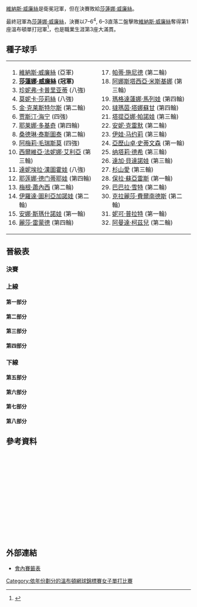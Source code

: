 {{noteTA
|G1=Tennis
|1=zh-hans:轮;zh-hant:圈
|2=zh-hans:半区;zh-hant:半部;
|3=zh-hans:半决赛;zh-hk:準決賽;zh-tw:四強;
|4=zh-hans:半準决赛;zh-hk:半準決賽;zh-tw:八強;
|5=zh-hans:温布尔登;zh-hk:溫布頓;zh-tw:溫布頓;
}}

{{GrandSlamEvents|2002|溫布頓網球錦標賽|
| defchamp = {{flagicon|USA}} [[維納斯·威廉絲|維納斯·威廉絲]]
| champ= {{flagicon|USA}} [[莎蓮娜·威廉絲|莎蓮娜·威廉絲]]
| runner= {{flagicon|USA}} [[維納斯·威廉絲|維納斯·威廉絲]]
| score= 7–6<sup>4</sup>, 6–3
}}

{{main|2002年溫布爾登網球錦標賽}}

[[維納斯·威廉絲|維納斯·威廉絲]]是衛冕冠軍，但在決賽敗給[[莎蓮娜·威廉絲|莎蓮娜·威廉絲]]。

最終冠軍為[[莎蓮娜·威廉絲|莎蓮娜·威廉絲]]，決賽以7–6<sup>4</sup>, 6–3直落二盤擊敗[[維納斯·威廉絲|維納斯·威廉絲]]奪得第1座溫布頓單打冠軍<ref>{{Cite web |url=http://www.nytimes.com/2002/07/07/sports/tennis-the-williams-sisters-let-er-rip.html |title=TENNIS; The Williams Sisters Let 'er Rip - The New York Times<!-- 机器人生成的标题 --> |accessdate=2010-02-11 |archive-date=2015-05-27 |archive-url=https://web.archive.org/web/20150527203710/http://www.nytimes.com/2002/07/07/sports/tennis-the-williams-sisters-let-er-rip.html |dead-url=no }}</ref>，也是職業生涯第3座大滿貫。

==種子球手==
{|
|valign=top|
<ol>
<li> {{flagicon|USA}} [[維納斯·威廉絲|維納斯·威廉絲]] (亞軍)</li>
<li> {{flagicon|USA}} '''[[莎蓮娜·威廉絲|莎蓮娜·威廉絲]] (冠軍)'''</li>
<li> {{flagicon|USA}} [[珍妮弗·卡普里亚蒂|珍妮弗·卡普里亚蒂]] (八強)</li>
<li> {{flagicon|USA}} [[莫妮卡·莎莉絲|莫妮卡·莎莉絲]] (八強)</li>
<li> {{flagicon|BEL}} [[金·克莱斯特尔斯|金·克莱斯特尔斯]] (第二輪)</li>
<li> {{flagicon|BEL}} [[贾斯汀·海宁|贾斯汀·海宁]] (四強)</li>
<li> {{flagicon|YUG|FR}} [[耶莱娜·多基奇|耶莱娜·多基奇]] (第四輪)</li>
<li> {{flagicon|FRA}} [[桑德琳·泰斯圖泰|桑德琳·泰斯圖泰]] (第二輪)</li>
<li> {{flagicon|FRA}} [[阿梅莉·毛瑞斯莫|阿梅莉·毛瑞斯莫]] (四強)</li>
<li> {{flagicon|ITA}} [[西爾維亞·法妮娜·艾利亞|西爾維亞·法妮娜·艾利亞]] (第三輪)</li>
<li> {{flagicon|SVK}} [[達妮埃拉·漢圖霍娃|達妮埃拉·漢圖霍娃]] (八強)</li>
<li> {{flagicon|RUS}} [[耶莲娜·德门蒂耶娃|耶莲娜·德门蒂耶娃]] (第四輪)</li>
<li> {{flagicon|USA}} [[梅根·蕭內西|梅根·蕭內西]] (第二輪)</li>
<li> {{flagicon|UZB}} [[伊羅達·圖利亞加諾娃|伊羅達·圖利亞加諾娃]] (第二輪)</li>
<li> {{flagicon|ISR}} [[安娜·斯瑪什諾娃|安娜·斯瑪什諾娃]] (第一輪)</li>
<li> {{flagicon|USA}} [[麗莎·雷蒙德|麗莎·雷蒙德]] (第四輪)</li>
</ol>
|valign=top|
<ol start=17>
<li> {{flagicon|SUI}} [[帕蒂·施尼德|帕蒂·施尼德]] (第二輪)</li>
<li> {{flagicon|RUS}} [[阿娜斯塔西亞·米斯基娜|阿娜斯塔西亞·米斯基娜]] (第三輪)</li>
<li> {{flagicon|BUL}} [[瑪格達蓮娜·馬列娃|瑪格達蓮娜·馬列娃]] (第四輪)</li>
<li> {{flagicon|THA}} [[撻瑪茵·塔娜蘇甘|撻瑪茵·塔娜蘇甘]] (第四輪)</li>
<li> {{flagicon|RUS}} [[塔提亞娜·帕諾娃|塔提亞娜·帕諾娃]] (第三輪)</li>
<li> {{flagicon|LUX}} [[安妮·克雷默|安妮·克雷默]] (第二輪)</li>
<li> {{flagicon|CRO}} [[伊娃·马约莉|伊娃·马约莉]] (第三輪)</li>
<li> {{flagicon|USA}} [[亞歷山卓·史蒂文森|亞歷山卓·史蒂文森]] (第一輪)</li>
<li> {{flagicon|FRA}} [[纳塔莉·德希|纳塔莉·德希]] (第三輪)</li>
<li> {{flagicon|CZE}} [[達加·貝達諾娃|達加·貝達諾娃]] (第三輪)</li>
<li> {{flagicon|JPN}} [[杉山愛|杉山愛]] (第三輪)</li>
<li> {{flagicon|ARG}} [[保拉·蘇亞雷斯|保拉·蘇亞雷斯]] (第一輪)</li>
<li> {{flagicon|AUT}} [[巴巴拉·雪特|巴巴拉·雪特]] (第二輪)</li>
<li> {{flagicon|ARG}} [[克拉麗莎·費爾南德斯|克拉麗莎·費爾南德斯]] (第二輪)</li>
<li> {{flagicon|AUS}} [[妮可·普拉特|妮可·普拉特]] (第一輪)</li>
<li> {{flagicon|RSA}} [[阿曼達·柯茲兒|阿曼達·柯茲兒]] (第二輪)</li>
</ol>
|}

==晉級表==
{{Draw key}}
=== 決賽 ===
{{8TeamBracket-Tennis3
| RD1=八強
| RD2=四強
| RD3=決賽
| team-width=160
| RD3-team1={{flagicon|USA}} [[維納斯·威廉絲|V 威廉絲]]
| RD3-seed1=1
| RD3-team2={{flagicon|USA}} '''[[莎蓮娜·威廉絲|S 威廉絲]]'''
| RD3-seed2=2
| RD3-score1-1=6<sup>4</sup>
| RD3-score2-1='''7<sup>7</sup>'''
| RD3-score1-2=3
| RD3-score2-2='''6'''
| RD2-team1={{flagicon|USA}} '''[[維納斯·威廉絲|V 威廉絲]]'''
| RD2-seed1=1
| RD2-team2={{flagicon|BEL}} [[贾斯汀·海宁|海宁]]
| RD2-seed2=6
| RD2-score1-1='''6'''
| RD2-score2-1=3
| RD2-score1-2='''6'''
| RD2-score2-2=2
| RD2-team3={{flagicon|FRA}} [[阿梅莉·毛瑞斯莫|毛瑞斯莫]]
| RD2-seed3=9
| RD2-team4={{flagicon|USA}} '''[[莎蓮娜·威廉絲|S 威廉絲]]'''
| RD2-seed4=2
| RD2-score3-1=2
| RD2-score4-1='''6'''
| RD2-score3-2=1
| RD2-score4-2='''6'''
| RD1-team1={{flagicon|USA}} '''[[維納斯·威廉絲|V 威廉絲]]'''
| RD1-seed1=1
| RD1-team2={{flagicon|RUS}} [[艾蓮娜·列歌芙絲法|列歌芙絲法]]
| RD1-seed2= 
| RD1-score1-1='''6'''
| RD1-score2-1=2
| RD1-score1-2='''6'''
| RD1-score2-2=0
| RD1-team3={{flagicon|USA}} [[莫妮卡·莎莉絲|莎莉絲]]
| RD1-seed3=4
| RD1-team4={{flagicon|BEL}} '''[[贾斯汀·海宁|海宁]]'''
| RD1-seed4=6
| RD1-score3-1=5
| RD1-score4-1='''7'''
| RD1-score3-2=6<sup>4</sup>
| RD1-score4-2='''7<sup>7</sup>'''
| RD1-team5={{flagicon|FRA}} '''[[阿梅莉·毛瑞斯莫|毛瑞斯莫]]'''
| RD1-seed5=9
| RD1-team6={{flagicon|USA}} [[珍妮弗·卡普里亚蒂|卡普里亚蒂]]
| RD1-seed6=3
| RD1-score5-1='''6'''
| RD1-score6-1=3
| RD1-score5-2='''6'''
| RD1-score6-2=2
| RD1-team7={{flagicon|SVK}} [[達妮埃拉·漢圖霍娃|漢圖霍娃]]
| RD1-seed7=11
| RD1-team8={{flagicon|USA}} '''[[莎蓮娜·威廉絲|S 威廉絲]]'''
| RD1-seed8=2
| RD1-score7-1=3
| RD1-score8-1='''6'''
| RD1-score7-2=2
| RD1-score8-2='''6'''
}}

===上線===
====第一部分====
{{16TeamBracket-Compact-Tennis3
| RD1 = 第一輪
| RD2 = 第二輪
| RD3 = 第三輪
| RD4 = 第四輪
| RD4-team01={{flagicon|USA}} '''[[維納斯·威廉絲|V 威廉絲]]'''
| RD4-seed01=1
| RD4-team02={{flagicon|USA}} [[麗莎·雷蒙德|雷蒙德]]
| RD4-seed02=16
| RD4-score01-1='''6'''
| RD4-score02-1=1
| RD4-score01-2='''6'''
| RD4-score02-2=2
| RD3-team01={{flagicon|USA}} '''[[維納斯·威廉絲|V 威廉絲]]'''
| RD3-seed01=1
| RD3-team02={{flagicon|CAN}} [[Maureen_Drake|Drake]]
| RD3-seed02=
| RD3-score01-1=5
| RD3-score02-1='''7'''
| RD3-score01-2='''6'''
| RD3-score02-2=2
| RD3-score01-3='''6'''
| RD3-score02-3=1
| RD3-team03={{flagicon|ESP}} [[Conchita_Martínez|Martínez]]
| RD3-seed03=
| RD3-team04={{flagicon|USA}} '''[[麗莎·雷蒙德|雷蒙德]]'''
| RD3-seed04=16
| RD3-score03-1='''6'''
| RD3-score04-1=2
| RD3-score03-2=3
| RD3-score04-2='''6'''
| RD3-score03-3=2
| RD3-score04-3='''6'''
| RD2-team01={{flagicon|USA}} '''[[維納斯·威廉絲|V 威廉絲]]'''
| RD2-seed01=1
| RD2-team02={{flagicon|ESP}} [[Virginia_Ruano_Pascual|Ruano Pascual]]
| RD2-seed02=
| RD2-score01-1='''6'''
| RD2-score02-1=3
| RD2-score01-2='''6'''
| RD2-score02-2=1
| RD2-team03={{flagicon|CAN}} '''[[Maureen_Drake|Drake]]'''
| RD2-seed03=
| RD2-team04={{flagicon|USA}} [[Jill_Craybas|Craybas]]
| RD2-seed04=
| RD2-score03-1='''6'''
| RD2-score04-1=2
| RD2-score03-2='''6'''
| RD2-score04-2=2
| RD2-team05={{flagicon|SUI}} [[帕蒂·施尼德|施尼德]]
| RD2-seed05=17
| RD2-team06={{flagicon|ESP}} '''[[Conchita_Martínez|Martínez]]'''
| RD2-seed06=
| RD2-score05-1=1
| RD2-score06-1='''6'''
| RD2-score05-2=3
| RD2-score06-2='''6'''
| RD2-team07={{flagicon|INA}} [[Wynne_Prakusya|Prakusya]]
| RD2-seed07=
| RD2-team08={{flagicon|USA}} '''[[麗莎·雷蒙德|雷蒙德]]'''
| RD2-seed08=16
| RD2-score07-1=4
| RD2-score08-1='''6'''
| RD2-score07-2='''6'''
| RD2-score08-2=2
| RD2-score07-3=1
| RD2-score08-3='''6'''
| RD1-team01={{flagicon|USA}} '''[[維納斯·威廉絲|V 威廉絲]]'''
| RD1-seed01=1
| RD1-team02={{flagicon|GBR}} [[Jane_O'Donoghue|O'Donoghue]]
| RD1-seed02=WC
| RD1-score01-1='''6'''
| RD1-score02-1=1
| RD1-score01-2='''6'''
| RD1-score02-2=1
| RD1-team03={{flagicon|ESP}} '''[[Virginia_Ruano_Pascual|Ruano Pascual]]'''
| RD1-seed03=
| RD1-team04={{flagicon|GER}} [[Angelika_Rösch|Rösch]]
| RD1-seed04=
| RD1-score03-1='''6'''
| RD1-score04-1=2
| RD1-score03-2='''6'''
| RD1-score04-2=4
| RD1-team05={{flagicon|CAN}} '''[[Maureen_Drake|Drake]]'''
| RD1-seed05=
| RD1-team06={{flagicon|SUI}} [[Marie-Gayanay_Mikaelian|Mikaelian]]
| RD1-seed06=
| RD1-score05-1='''6'''
| RD1-score06-1=3
| RD1-score05-2='''6'''
| RD1-score06-2=3
| RD1-team07={{flagicon|USA}} '''[[Jill_Craybas|Craybas]]'''
| RD1-seed07=
| RD1-team08={{flagicon|ARG}} [[保拉·蘇亞雷斯|蘇亞雷斯]]
| RD1-seed08=28
| RD1-score07-1='''6'''
| RD1-score08-1=4
| RD1-score07-2=5
| RD1-score08-2='''7'''
| RD1-score07-3='''7'''
| RD1-score08-3=5
| RD1-team09={{flagicon|SUI}} '''[[帕蒂·施尼德|施尼德]]'''
| RD1-seed09=17
| RD1-team10={{flagicon|UKR}} [[Tatiana_Perebiynis|Perebiynis]]
| RD1-seed10=Q
| RD1-score09-1=3
| RD1-score10-1='''6'''
| RD1-score09-2='''7<sup>7</sup>'''
| RD1-score10-2=6<sup>3</sup>
| RD1-score09-3='''7'''
| RD1-score10-3=5
| RD1-team11={{flagicon|ESP}} '''[[Conchita_Martínez|Martínez]]'''
| RD1-seed11=
| RD1-team12={{flagicon|FRA}} [[Celine_Beigbeder|Beigbeder]]
| RD1-seed12=
| RD1-score11-1='''6'''
| RD1-score12-1=1
| RD1-score11-2='''6'''
| RD1-score12-2=0
| RD1-team13={{flagicon|INA}} '''[[Wynne_Prakusya|Prakusya]]'''
| RD1-seed13=
| RD1-team14={{flagicon|CAN}} [[Jana_Nejedly|Nejedly]]
| RD1-seed14=
| RD1-score13-1='''6'''
| RD1-score14-1=0
| RD1-score13-2='''6'''
| RD1-score14-2=2
| RD1-team15={{flagicon|USA}} '''[[麗莎·雷蒙德|雷蒙德]]'''
| RD1-seed15=16
| RD1-team16={{flagicon|SLO}} [[Katarina_Srebotnik|Srebotnik]]
| RD1-seed16=
| RD1-score15-1='''6'''
| RD1-score16-1=4
| RD1-score15-2='''6'''
| RD1-score16-2=2
}}

====第二部分====
{{16TeamBracket-Compact-Tennis3
| RD1 = 第一輪
| RD2 = 第二輪
| RD3 = 第三輪
| RD4 = 第四輪
| RD4-team01={{flagicon|BUL}} [[瑪格達蓮娜·馬列娃|馬列娃]]
| RD4-seed01=19
| RD4-team02={{flagicon|RUS}} '''[[艾蓮娜·列歌芙絲法|列歌芙絲法]]'''
| RD4-seed02=
| RD4-score01-1=3
| RD4-score02-1='''6'''
| RD4-score01-2=4
| RD4-score02-2='''6'''
| RD3-team01={{flagicon|ITA}} [[西爾維亞·法妮娜·艾利亞|法妮娜·艾利亞]]
| RD3-seed01=10
| RD3-team02={{flagicon|BUL}} '''[[瑪格達蓮娜·馬列娃|馬列娃]]'''
| RD3-seed02=19
| RD3-score01-1=6<sup>2</sup>
| RD3-score02-1='''7<sup>7</sup>'''
| RD3-score01-2=4
| RD3-score02-2='''6'''
| RD3-team03={{flagicon|GBR}} [[Elena_Baltacha|Baltacha]]
| RD3-seed03=WC
| RD3-team04={{flagicon|RUS}} '''[[艾蓮娜·列歌芙絲法|列歌芙絲法]]'''
| RD3-seed04=
| RD3-score03-1=4
| RD3-score04-1='''6'''
| RD3-score03-2=6<sup>2</sup>
| RD3-score04-2='''7<sup>7</sup>'''
| RD2-team01={{flagicon|ITA}} '''[[西爾維亞·法妮娜·艾利亞|法妮娜·艾利亞]]'''
| RD2-seed01=10
| RD2-team02={{flagicon|GER}} [[Barbara_Rittner|Rittner]]
| RD2-seed02=
| RD2-score01-1='''6'''
| RD2-score02-1=3
| RD2-score01-2='''6'''
| RD2-score02-2=2
| RD2-team03={{flagicon|SUI}} [[Emmanuelle_Gagliardi|Gagliardi]]
| RD2-seed03=
| RD2-team04={{flagicon|BUL}} '''[[瑪格達蓮娜·馬列娃|馬列娃]]'''
| RD2-seed04=19
| RD2-score03-1=4
| RD2-score04-1='''6'''
| RD2-score03-2=3
| RD2-score04-2='''6'''
| RD2-team05={{flagicon|RSA}} [[阿曼達·柯茲兒|柯茲兒]]
| RD2-seed05=32
| RD2-team06={{flagicon|GBR}} '''[[Elena_Baltacha|Baltacha]]'''
| RD2-seed06=WC
| RD2-score05-1='''7'''
| RD2-score06-1=5
| RD2-score05-2=4
| RD2-score06-2='''6'''
| RD2-score05-3=2
| RD2-score06-3='''6'''
| RD2-team07={{flagicon|RUS}} '''[[艾蓮娜·列歌芙絲法|列歌芙絲法]]'''
| RD2-seed07=
| RD2-team08={{flagicon|BEL}} [[金·克莱斯特尔斯|克莱斯特尔斯]]
| RD2-seed08=5
| RD2-score07-1='''7<sup>7</sup>'''
| RD2-score08-1=6<sup>5</sup>
| RD2-score07-2='''6'''
| RD2-score08-2=2
| RD1-team01={{flagicon|ITA}} '''[[西爾維亞·法妮娜·艾利亞|法妮娜·艾利亞]]'''
| RD1-seed01=10
| RD1-team02={{flagicon|USA}} [[Amy_Frazier|Frazier]]
| RD1-seed02=
| RD1-score01-1='''7'''
| RD1-score02-1=5
| RD1-score01-2=4
| RD1-score02-2='''6'''
| RD1-score01-3='''6'''
| RD1-score02-3=4
| RD1-team03={{flagicon|GER}} '''[[Barbara_Rittner|Rittner]]'''
| RD1-seed03=
| RD1-team04={{flagicon|USA}} [[Jennifer_Hopkins|Hopkins]]
| RD1-seed04=
| RD1-score03-1='''6'''
| RD1-score04-1=0
| RD1-score03-2=5
| RD1-score04-2='''7'''
| RD1-score03-3='''6'''
| RD1-score04-3=3
| RD1-team05={{flagicon|SUI}} '''[[Emmanuelle_Gagliardi|Gagliardi]]'''
| RD1-seed05=
| RD1-team06={{flagicon|GBR}} [[Hannah_Collin|Collin]]
| RD1-seed06=WC
| RD1-score05-1='''6'''
| RD1-score06-1=1
| RD1-score05-2=6<sup>1</sup>
| RD1-score06-2='''7<sup>7</sup>'''
| RD1-score05-3='''6'''
| RD1-score06-3=2
| RD1-team07={{flagicon|BUL}} '''[[瑪格達蓮娜·馬列娃|馬列娃]]'''
| RD1-seed07=19
| RD1-team08={{flagicon|GBR}} [[Rachel_Viollet|Viollet]]
| RD1-seed08=WC
| RD1-score07-1='''6'''
| RD1-score08-1=1
| RD1-score07-2='''6'''
| RD1-score08-2=0
| RD1-team09={{flagicon|RSA}} '''[[阿曼達·柯茲兒|柯茲兒]]'''
| RD1-seed09=32
| RD1-team10={{flagicon|HUN}} [[Zsófia_Gubacsi|Gubacsi]]
| RD1-seed10=
| RD1-score09-1='''6'''
| RD1-score10-1=3
| RD1-score09-2='''6'''
| RD1-score10-2=2
| RD1-team11={{flagicon|GBR}} '''[[Elena_Baltacha|Baltacha]]'''
| RD1-seed11=WC
| RD1-team12={{flagicon|VEN}} [[Maria_Vento-Kabchi|Vento-Kabchi]]
| RD1-seed12=Q
| RD1-score11-1='''6'''
| RD1-score12-1=4
| RD1-score11-2='''6'''
| RD1-score12-2=4
| RD1-team13={{flagicon|RUS}} '''[[艾蓮娜·列歌芙絲法|列歌芙絲法]]'''
| RD1-seed13=
| RD1-team14={{flagicon|ITA}} [[Roberta_Vinci|Vinci]]
| RD1-seed14=Q
| RD1-score13-1='''6'''
| RD1-score14-1=3
| RD1-score13-2='''6'''
| RD1-score14-2=2
| RD1-team15={{flagicon|BEL}} '''[[金·克莱斯特尔斯|克莱斯特尔斯]]'''
| RD1-seed15=5
| RD1-team16={{flagicon|USA}} [[Samantha_Reeves|Reeves]]
| RD1-seed16=
| RD1-score15-1='''6'''
| RD1-score16-1=2
| RD1-score15-2='''7<sup>7</sup>'''
| RD1-score16-2=6<sup>5</sup>
}}
====第三部分====
{{16TeamBracket-Compact-Tennis3
| RD1 = 第一輪
| RD2 = 第二輪
| RD3 = 第三輪
| RD4 = 第四輪
| RD4-team01={{flagicon|USA}} '''[[莫妮卡·莎莉絲|莎莉絲]]'''
| RD4-seed01=4
| RD4-team02={{flagicon|THA}} [[撻瑪茵·塔娜蘇甘|塔娜蘇甘]]
| RD4-seed02=20
| RD4-score01-1='''6'''
| RD4-score02-1=2
| RD4-score01-2='''6'''
| RD4-score02-2=2
| RD3-team01={{flagicon|USA}} '''[[莫妮卡·莎莉絲|莎莉絲]]'''
| RD3-seed01=4
| RD3-team02={{flagicon|JPN}} [[杉山愛|杉山]]
| RD3-seed02=27
| RD3-score01-1=4
| RD3-score02-1='''6'''
| RD3-score01-2='''6'''
| RD3-score02-2=1
| RD3-score01-3='''6'''
| RD3-score02-3=4
| RD3-team03={{flagicon|THA}} '''[[撻瑪茵·塔娜蘇甘|塔娜蘇甘]]'''
| RD3-seed03=20
| RD3-team04={{flagicon|USA}} [[Meilen_Tu|Tu]]
| RD3-seed04=
| RD3-score03-1='''6'''
| RD3-score04-1=2
| RD3-score03-2=3
| RD3-score04-2='''6'''
| RD3-score03-3='''6'''
| RD3-score04-3=0
| RD2-team01={{flagicon|USA}} '''[[莫妮卡·莎莉絲|莎莉絲]]'''
| RD2-seed01=4
| RD2-team02={{flagicon|PAR}} [[Rosana_de_los_Rios|de los Rios]]
| RD2-seed02=
| RD2-score01-1='''6'''
| RD2-score02-1=4
| RD2-score01-2='''6'''
| RD2-score02-2=0
| RD2-team03={{flagicon|FRA}} [[Virginie_Razzano|Razzano]]
| RD2-seed03=
| RD2-team04={{flagicon|JPN}} '''[[杉山愛|杉山]]'''
| RD2-seed04=27
| RD2-score03-1=2
| RD2-score04-1='''6'''
| RD2-score03-2=1
| RD2-score04-2='''6'''
| RD2-team05={{flagicon|THA}} '''[[撻瑪茵·塔娜蘇甘|塔娜蘇甘]]'''
| RD2-seed05=20
| RD2-team06={{flagicon|GER}} [[Jana_Kandarr|Kandarr]]
| RD2-seed06=
| RD2-score05-1='''6'''
| RD2-score06-1=3
| RD2-score05-2='''6'''
| RD2-score06-2=4
| RD2-team07={{flagicon|USA}} '''[[Meilen_Tu|Tu]]'''
| RD2-seed07=
| RD2-team08={{flagicon|INA}} [[Angelique_Widjaja|Widjaja]]
| RD2-seed08=
| RD2-score07-1='''7<sup>7</sup>'''
| RD2-score08-1=6<sup>2</sup>
| RD2-score07-2='''7'''
| RD2-score08-2=5
| RD1-team01={{flagicon|USA}} '''[[莫妮卡·莎莉絲|莎莉絲]]'''
| RD1-seed01=4
| RD1-team02={{flagicon|ESP}} [[Eva_Bes-Ostariz|Bes-Ostariz]]
| RD1-seed02=
| RD1-score01-1='''6'''
| RD1-score02-1=0
| RD1-score01-2='''6'''
| RD1-score02-2=0
| RD1-team03={{flagicon|PAR}} '''[[Rosana_de_los_Rios|de los Rios]]'''
| RD1-seed03=
| RD1-team04={{flagicon|CZE}} [[Adriana_Gersi|Gersi]]
| RD1-seed04=
| RD1-score03-1='''6'''
| RD1-score04-1=3
| RD1-score03-2='''7'''
| RD1-score04-2=5
| RD1-team05={{flagicon|FRA}} '''[[Virginie_Razzano|Razzano]]'''
| RD1-seed05=
| RD1-team06={{flagicon|GBR}} [[Anne_Keothavong|Keothavong]]
| RD1-seed06=WC
| RD1-score05-1='''6'''
| RD1-score06-1=3
| RD1-score05-2='''7<sup>7</sup>'''
| RD1-score06-2=6<sup>5</sup>
| RD1-team07={{flagicon|JPN}} '''[[杉山愛|杉山]]'''
| RD1-seed07=27
| RD1-team08={{flagicon|CZE}} [[Zuzana_Ondrášková|Ondrášková]]
| RD1-seed08=Q
| RD1-score07-1='''6'''
| RD1-score08-1=1
| RD1-score07-2='''6'''
| RD1-score08-2=2
| RD1-team09={{flagicon|THA}} '''[[撻瑪茵·塔娜蘇甘|塔娜蘇甘]]'''
| RD1-seed09=20
| RD1-team10={{flagicon|ESP}} [[Maria_Sánchez_Lorenzo|Sánchez Lorenzo]]
| RD1-seed10=Q
| RD1-score09-1=5
| RD1-score10-1='''7'''
| RD1-score09-2='''6'''
| RD1-score10-2=4
| RD1-score09-3='''6'''
| RD1-score10-3=4
| RD1-team11={{flagicon|GER}} '''[[Jana_Kandarr|Kandarr]]'''
| RD1-seed11=
| RD1-team12={{flagicon|ITA}} [[Tathiana_Garbin|Garbin]]
| RD1-seed12=
| RD1-score11-1='''7<sup>7</sup>'''
| RD1-score12-1=6<sup>4</sup>
| RD1-score11-2='''6'''
| RD1-score12-2=3
| RD1-team13={{flagicon|USA}} '''[[Meilen_Tu|Tu]]'''
| RD1-seed13=
| RD1-team14={{flagicon|USA}} [[Marissa_Irvin|Irvin]]
| RD1-seed14=
| RD1-score13-1='''7<sup>7</sup>'''
| RD1-score14-1=6<sup>0</sup>
| RD1-score13-2='''6'''
| RD1-score14-2=2
| RD1-team15={{flagicon|INA}} '''[[Angelique_Widjaja|Widjaja]]'''
| RD1-seed15=
| RD1-team16={{flagicon|ISR}} [[安娜·斯瑪什諾娃|斯瑪什諾娃]]
| RD1-seed16=15
| RD1-score15-1='''6'''
| RD1-score16-1=3
| RD1-score15-2='''6'''
| RD1-score16-2=2
}}
====第四部分====
{{16TeamBracket-Compact-Tennis3
| RD1 = 第一輪
| RD2 = 第二輪
| RD3 = 第三輪
| RD4 = 第四輪
| RD4-team01={{flagicon|RUS}} [[耶莲娜·德门蒂耶娃|德门蒂耶娃]]
| RD4-seed01=12
| RD4-team02={{flagicon|BEL}} '''[[贾斯汀·海宁|海宁]]'''
| RD4-seed02=6
| RD4-score01-1=6<sup>4</sup>
| RD4-score02-1='''7<sup>7</sup>'''
| RD4-score01-2=6<sup>5</sup>
| RD4-score02-2='''7<sup>7</sup>'''
| RD3-team01={{flagicon|RUS}} '''[[耶莲娜·德门蒂耶娃|德门蒂耶娃]]'''
| RD3-seed01=12
| RD3-team02={{flagicon|CRO}} [[伊娃·马约莉|马约莉]]
| RD3-seed02=23
| RD3-score01-1='''7'''
| RD3-score02-1=5
| RD3-score01-2='''6'''
| RD3-score02-2=2
| RD3-team03={{flagicon|SUI}} [[Myriam_Casanova|Casanova]]
| RD3-seed03=Q
| RD3-team04={{flagicon|BEL}} '''[[贾斯汀·海宁|海宁]]'''
| RD3-seed04=6
| RD3-score03-1=4
| RD3-score04-1='''6'''
| RD3-score03-2=4
| RD3-score04-2='''6'''
| RD2-team01={{flagicon|RUS}} '''[[耶莲娜·德门蒂耶娃|德门蒂耶娃]]'''
| RD2-seed01=12
| RD2-team02={{flagicon|FRA}} [[Émilie_Loit|Loit]]
| RD2-seed02=
| RD2-score01-1='''6'''
| RD2-score02-1=1
| RD2-score01-2='''7'''
| RD2-score02-2=5
| RD2-team03={{flagicon|RUS}} [[Vera_Zvonareva|Zvonareva]]
| RD2-seed03=
| RD2-team04={{flagicon|CRO}} '''[[伊娃·马约莉|马约莉]]'''
| RD2-seed04=23
| RD2-score03-1=6<sup>5</sup>
| RD2-score04-1='''7<sup>7</sup>'''
| RD2-score03-2=2
| RD2-score04-2='''6'''
| RD2-team05={{flagicon|AUT}} [[巴巴拉·雪特|雪特]]
| RD2-seed05=29
| RD2-team06={{flagicon|SUI}} '''[[Myriam_Casanova|Casanova]]'''
| RD2-seed06=Q
| RD2-score05-1=3
| RD2-score06-1='''6'''
| RD2-score05-2='''6'''
| RD2-score06-2=3
| RD2-score05-3=3
| RD2-score06-3='''6'''
| RD2-team07={{flagicon|CZE}} [[Denisa_Chládková|Chládková]]
| RD2-seed07=
| RD2-team08={{flagicon|BEL}} '''[[贾斯汀·海宁|海宁]]'''
| RD2-seed08=6
| RD2-score07-1=2
| RD2-score08-1='''6'''
| RD2-score07-2=5
| RD2-score08-2='''7'''
| RD1-team01={{flagicon|RUS}} '''[[耶莲娜·德门蒂耶娃|德门蒂耶娃]]'''
| RD1-seed01=12
| RD1-team02={{flagicon|GER}} [[Bianka_Lamade|Lamade]]
| RD1-seed02=
| RD1-score01-1='''6'''
| RD1-score02-1=4
| RD1-score01-2='''6'''
| RD1-score02-2=3
| RD1-team03={{flagicon|FRA}} '''[[Émilie_Loit|Loit]]'''
| RD1-seed03=
| RD1-team04={{flagicon|TPE}} [[Janet_Lee|Lee]]
| RD1-seed04=
| RD1-score03-1='''6'''
| RD1-score04-1=4
| RD1-score03-2='''6'''
| RD1-score04-2=4
| RD1-team05={{flagicon|RUS}} '''[[Vera_Zvonareva|Zvonareva]]'''
| RD1-seed05=
| RD1-team06={{flagicon|ITA}} [[Antonella_Serra_Zanetti|Serra Zanetti]]
| RD1-seed06=Q
| RD1-score05-1='''6'''
| RD1-score06-1=3
| RD1-score05-2='''6'''
| RD1-score06-2=2
| RD1-team07={{flagicon|CRO}} '''[[伊娃·马约莉|马约莉]]'''
| RD1-seed07=23
| RD1-team08={{flagicon|SLO}} [[Tina_Pisnik|Pisnik]]
| RD1-seed08=
| RD1-score07-1='''6'''
| RD1-score08-1=3
| RD1-score07-2='''6'''
| RD1-score08-2=4
| RD1-team09={{flagicon|AUT}} '''[[巴巴拉·雪特|雪特]]'''
| RD1-seed09=29
| RD1-team10={{flagicon|ZIM}} [[Cara_Black|Black]]
| RD1-seed10=
| RD1-score09-1='''6'''
| RD1-score10-1=2
| RD1-score09-2='''6'''
| RD1-score10-2=2
| RD1-team11={{flagicon|SUI}} '''[[Myriam_Casanova|Casanova]]'''
| RD1-seed11=Q
| RD1-team12={{flagicon|SVK}} [[Henrieta_Nagyová|Nagyová]]
| RD1-seed12=
| RD1-score11-1='''7'''
| RD1-score12-1=5
| RD1-score11-2='''6'''
| RD1-score12-2=4
| RD1-team13={{flagicon|CZE}} '''[[Denisa_Chládková|Chládková]]'''
| RD1-seed13=
| RD1-team14={{flagicon|GER}} [[Martina_Muller|Muller]]
| RD1-seed14=
| RD1-score13-1='''6'''
| RD1-score14-1=3
| RD1-score13-2='''7'''
| RD1-score14-2=5
| RD1-team15={{flagicon|BEL}} '''[[贾斯汀·海宁|海宁]]'''
| RD1-seed15=6
| RD1-team16={{flagicon|USA}} [[Brie_Rippner|Rippner]]
| RD1-seed16=
| RD1-score15-1='''6'''
| RD1-score16-1=2
| RD1-score15-2=6<sup>4</sup>
| RD1-score16-2='''7<sup>7</sup>'''
| RD1-score15-3='''6'''
| RD1-score16-3=1
}}
===下線===
====第五部分====
{{16TeamBracket-Compact-Tennis3
| RD1 = 第一輪
| RD2 = 第二輪
| RD3 = 第三輪
| RD4 = 第四輪
| RD4-team01={{flagicon|USA}} [[Laura_Granville|Granville]]
| RD4-seed01=Q
| RD4-team02={{flagicon|FRA}} '''[[阿梅莉·毛瑞斯莫|毛瑞斯莫]]'''
| RD4-seed02=9
| RD4-score01-1=2
| RD4-score02-1='''6'''
| RD4-score01-2=2
| RD4-score02-2='''6'''
| RD3-team01={{flagicon|FRA}} [[Mary_Pierce|Pierce]]
| RD3-seed01=
| RD3-team02={{flagicon|USA}} '''[[Laura_Granville|Granville]]'''
| RD3-seed02=Q
| RD3-score01-1='''6'''
| RD3-score02-1=3
| RD3-score01-2=4
| RD3-score02-2='''6'''
| RD3-score01-3=1
| RD3-score02-3='''6'''
| RD3-team03={{flagicon|RUS}} [[阿娜斯塔西亞·米斯基娜|米斯基娜]]
| RD3-seed03=18
| RD3-team04={{flagicon|FRA}} '''[[阿梅莉·毛瑞斯莫|毛瑞斯莫]]'''
| RD3-seed04=9
| RD3-score03-1=4
| RD3-score04-1='''6'''
| RD3-score03-2=2
| RD3-score04-2='''6'''
| RD2-team01={{flagicon|FRA}} [[桑德琳·泰斯圖泰|泰斯圖泰]]
| RD2-seed01=8
| RD2-team02={{flagicon|FRA}} '''[[Mary_Pierce|Pierce]]'''
| RD2-seed02=
| RD2-score01-1=3
| RD2-score02-1='''6'''
| RD2-score01-2=4
| RD2-score02-2='''6'''
| RD2-team03={{flagicon|GER}} [[Marlene_Weingartner|Weingartner]]
| RD2-seed03=
| RD2-team04={{flagicon|USA}} '''[[Laura_Granville|Granville]]'''
| RD2-seed04=Q
| RD2-score03-1=3
| RD2-score04-1='''6'''
| RD2-score03-2=4
| RD2-score04-2='''6'''
| RD2-team05={{flagicon|RUS}} '''[[阿娜斯塔西亞·米斯基娜|米斯基娜]]'''
| RD2-seed05=18
| RD2-team06={{flagicon|GER}} [[Greta_Arn|Arn]]
| RD2-seed06=
| RD2-score05-1='''6'''
| RD2-score06-1=4
| RD2-score05-2='''6'''
| RD2-score06-2=3
| RD2-team07={{flagicon|ITA}} [[Rita_Grande|Grande]]
| RD2-seed07=
| RD2-team08={{flagicon|FRA}} '''[[阿梅莉·毛瑞斯莫|毛瑞斯莫]]'''
| RD2-seed08=9
| RD2-score07-1=4
| RD2-score08-1='''6'''
| RD2-score07-2=2
| RD2-score08-2='''6'''
| RD1-team01={{flagicon|FRA}} '''[[桑德琳·泰斯圖泰|泰斯圖泰]]'''
| RD1-seed01=8
| RD1-team02={{flagicon|GER}} [[Anca_Barna|Barna]]
| RD1-seed02=
| RD1-score01-1=6<sup>3</sup>
| RD1-score02-1='''7<sup>7</sup>'''
| RD1-score01-2='''6'''
| RD1-score02-2=4
| RD1-score01-3='''6'''
| RD1-score02-3=1
| RD1-team03={{flagicon|FRA}} '''[[Mary_Pierce|Pierce]]'''
| RD1-seed03=
| RD1-team04={{flagicon|AUS}} [[Alicia_Molik|Molik]]
| RD1-seed04=
| RD1-score03-1='''6'''
| RD1-score04-1=4
| RD1-score03-2=4
| RD1-score04-2='''6'''
| RD1-score03-3='''8'''
| RD1-score04-3=6
| RD1-team05={{flagicon|GER}} '''[[Marlene_Weingartner|Weingartner]]'''
| RD1-seed05=
| RD1-team06={{flagicon|BLR}} [[Natasha_Zvereva|Zvereva]]
| RD1-seed06=WC
| RD1-score05-1=4
| RD1-score06-1='''6'''
| RD1-score05-2='''6'''
| RD1-score06-2=3
| RD1-score05-3='''6'''
| RD1-score06-3=2
| RD1-team07={{flagicon|USA}} '''[[Laura_Granville|Granville]]'''
| RD1-seed07=Q
| RD1-team08={{flagicon|AUS}} [[妮可·普拉特|普拉特]]
| RD1-seed08=31
| RD1-score07-1='''7'''
| RD1-score08-1=5
| RD1-score07-2='''7'''
| RD1-score08-2=5
| RD1-team09={{flagicon|RUS}} '''[[阿娜斯塔西亞·米斯基娜|米斯基娜]]'''
| RD1-seed09=18
| RD1-team10={{flagicon|DEN}} [[Eva_Dyrberg|Dyrberg]]
| RD1-seed10=
| RD1-score09-1=2
| RD1-score10-1='''6'''
| RD1-score09-2='''6'''
| RD1-score10-2=1
| RD1-score09-3='''7'''
| RD1-score10-3=5
| RD1-team11={{flagicon|GER}} '''[[Greta_Arn|Arn]]'''
| RD1-seed11=
| RD1-team12={{flagicon|KAZ}} [[Irina_Selyutina|Selyutina]]
| RD1-seed12=
| RD1-score11-1='''6'''
| RD1-score12-1=4
| RD1-score11-2='''6'''
| RD1-score12-2=3
| RD1-team13={{flagicon|ITA}} '''[[Rita_Grande|Grande]]'''
| RD1-seed13=
| RD1-team14={{flagicon|ESP}} [[Magüi_Serna|Serna]]
| RD1-seed14=
| RD1-score13-1='''6'''
| RD1-score14-1=1
| RD1-score13-2='''6'''
| RD1-score14-2=3
| RD1-team15={{flagicon|FRA}} '''[[阿梅莉·毛瑞斯莫|毛瑞斯莫]]'''
| RD1-seed15=9
| RD1-team16={{flagicon|CZE}} [[Iveta_Benešová|Benešová]]
| RD1-seed16=Q
| RD1-score15-1='''6'''
| RD1-score16-1=1
| RD1-score15-2=6<sup>0</sup>
| RD1-score16-2='''7<sup>7</sup>'''
| RD1-score15-3='''6'''
| RD1-score16-3=2
}}

====第六部分====
{{16TeamBracket-Compact-Tennis3
| RD1 = 第一輪
| RD2 = 第二輪
| RD3 = 第三輪
| RD4 = 第四輪
| RD4-team01={{flagicon|GRE}} [[Eleni_Daniilidou|Daniilidou]]
| RD4-seed01=
| RD4-team02={{flagicon|USA}} '''[[珍妮弗·卡普里亚蒂|卡普里亚蒂]]'''
| RD4-seed02=3
| RD4-score01-1=1
| RD4-score02-1='''6'''
| RD4-score01-2='''6'''
| RD4-score02-2=3
| RD4-score01-3=1
| RD4-score02-3='''6'''
| RD3-team01={{flagicon|NED}} [[Miriam_Oremans|Oremans]]
| RD3-seed01=
| RD3-team02={{flagicon|GRE}} '''[[Eleni_Daniilidou|Daniilidou]]'''
| RD3-seed02=
| RD3-score01-1=6<sup>5</sup>
| RD3-score02-1='''7<sup>7</sup>'''
| RD3-score01-2=4
| RD3-score02-2='''6'''
| RD3-team03={{flagicon|CZE}} [[達加·貝達諾娃|貝達諾娃]]
| RD3-seed03=26
| RD3-team04={{flagicon|USA}} '''[[珍妮弗·卡普里亚蒂|卡普里亚蒂]]'''
| RD3-seed04=3
| RD3-score03-1=4
| RD3-score04-1='''6'''
| RD3-score03-2=2
| RD3-score04-2='''6'''
| RD2-team01={{flagicon|USA}} [[梅根·蕭內西|蕭內西]]
| RD2-seed01=13
| RD2-team02={{flagicon|NED}} '''[[Miriam_Oremans|Oremans]]'''
| RD2-seed02=
| RD2-score01-1=5
| RD2-score02-1='''7'''
| RD2-score01-2=3
| RD2-score02-2='''6'''
| RD2-team03={{flagicon|GRE}} '''[[Eleni_Daniilidou|Daniilidou]]'''
| RD2-seed03=
| RD2-team04={{flagicon|JPN}} [[Saori_Obata|Obata]]
| RD2-seed04=
| RD2-score03-1='''6'''
| RD2-score04-1=2
| RD2-score03-2='''6'''
| RD2-score04-2=2
| RD2-team05={{flagicon|CZE}} '''[[達加·貝達諾娃|貝達諾娃]]'''
| RD2-seed05=26
| RD2-team06={{flagicon|TUN}} [[Selima_Sfar|Sfar]]
| RD2-seed06=
| RD2-score05-1='''6'''
| RD2-score06-1=3
| RD2-score05-2='''6'''
| RD2-score06-2=2
| RD2-team07={{flagicon|ESP}} [[Marta_Marrero|Marrero]]
| RD2-seed07=
| RD2-team08={{flagicon|USA}} '''[[珍妮弗·卡普里亚蒂|卡普里亚蒂]]'''
| RD2-seed08=3
| RD2-score07-1=2
| RD2-score08-1='''6'''
| RD2-score07-2=1
| RD2-score08-2='''6'''
| RD1-team01={{flagicon|USA}} '''[[梅根·蕭內西|蕭內西]]'''
| RD1-seed01=13
| RD1-team02={{flagicon|GBR}} [[Lucie_Ahl|Ahl]]
| RD1-seed02=WC
| RD1-score01-1='''6'''
| RD1-score02-1=2
| RD1-score01-2='''6'''
| RD1-score02-2=2
| RD1-team03={{flagicon|NED}} '''[[Miriam_Oremans|Oremans]]'''
| RD1-seed03=
| RD1-team04={{flagicon|FRA}} [[Alexandra_Fusai|Fusai]]
| RD1-seed04=Q
| RD1-score03-1='''6'''
| RD1-score04-1=3
| RD1-score03-2='''6'''
| RD1-score04-2=4
| RD1-team05={{flagicon|GRE}} '''[[Eleni_Daniilidou|Daniilidou]]'''
| RD1-seed05=
| RD1-team06={{flagicon|CRO}} [[Jelena_Kostanić|Kostanić]]
| RD1-seed06=
| RD1-score05-1='''6'''
| RD1-score06-1=2
| RD1-score05-2='''6'''
| RD1-score06-2=3
| RD1-team07={{flagicon|JPN}} '''[[Saori_Obata|Obata]]'''
| RD1-seed07=
| RD1-team08={{flagicon|USA}} [[亞歷山卓·史蒂文森|史蒂文森]]
| RD1-seed08=24
| RD1-score07-1='''6'''
| RD1-score08-1=1
| RD1-score07-2='''6'''
| RD1-score08-2=3
| RD1-team09={{flagicon|CZE}} '''[[達加·貝達諾娃|貝達諾娃]]'''
| RD1-seed09=26
| RD1-team10={{flagicon|NED}} [[Seda_Noorlander|Noorlander]]
| RD1-seed10=
| RD1-score09-1='''6'''
| RD1-score10-1=1
| RD1-score09-2='''6'''
| RD1-score10-2=2
| RD1-team11={{flagicon|TUN}} '''[[Selima_Sfar|Sfar]]'''
| RD1-seed11=
| RD1-team12={{flagicon|PUR}} [[Kristina_Brandi|Brandi]]
| RD1-seed12=
| RD1-score11-1='''6'''
| RD1-score12-1=3
| RD1-score11-2='''6'''
| RD1-score12-2=3
| RD1-team13={{flagicon|ESP}} '''[[Marta_Marrero|Marrero]]'''
| RD1-seed13=
| RD1-team14={{flagicon|RUS}} [[Alina_Jidkova|Jidkova]]
| RD1-seed14=
| RD1-score13-1='''6'''
| RD1-score14-1=0
| RD1-score13-2='''7<sup>7</sup>'''
| RD1-score14-2=6<sup>5</sup>
| RD1-team15={{flagicon|USA}} '''[[珍妮弗·卡普里亚蒂|卡普里亚蒂]]'''
| RD1-seed15=3
| RD1-team16={{flagicon|SVK}} [[Janette_Husárová|Husárová]]
| RD1-seed16=
| RD1-score15-1='''6'''
| RD1-score16-1=1
| RD1-score15-2='''6'''
| RD1-score16-2=4
}}

====第七部分====
{{16TeamBracket-Compact-Tennis3
| RD1 = 第一輪
| RD2 = 第二輪
| RD3 = 第三輪
| RD4 = 第四輪
| RD4-team01={{flagicon|YUG|FR}} [[耶莱娜·多基奇|多基奇]]
| RD4-seed01=7
| RD4-team02={{flagicon|SVK}} '''[[達妮埃拉·漢圖霍娃|漢圖霍娃]]'''
| RD4-seed02=11
| RD4-score01-1=4
| RD4-score02-1='''6'''
| RD4-score01-2=5
| RD4-score02-2='''7'''
| RD3-team01={{flagicon|YUG|FR}} '''[[耶莱娜·多基奇|多基奇]]'''
| RD3-seed01=7
| RD3-team02={{flagicon|FRA}} [[纳塔莉·德希|德希]]
| RD3-seed02=25
| RD3-score01-1='''7'''
| RD3-score02-1=5
| RD3-score01-2='''6'''
| RD3-score02-2=2
| RD3-team03={{flagicon|SLO}} [[Maja_Matevžič|Matevžič]]
| RD3-seed03=
| RD3-team04={{flagicon|SVK}} '''[[達妮埃拉·漢圖霍娃|漢圖霍娃]]'''
| RD3-seed04=11
| RD3-score03-1=4
| RD3-score04-1='''6'''
| RD3-score03-2=4
| RD3-score04-2='''6'''
| RD2-team01={{flagicon|YUG|FR}} '''[[耶莱娜·多基奇|多基奇]]'''
| RD2-seed01=7
| RD2-team02={{flagicon|CZE}} [[Květa_Hrdličková|Hrdličková]]
| RD2-seed02=
| RD2-score01-1='''6'''
| RD2-score02-1=0
| RD2-score01-2=4
| RD2-score02-2='''6'''
| RD2-score01-3='''8'''
| RD2-score02-3=6
| RD2-team03={{flagicon|BLR}} [[Tatiana_Poutchek|Poutchek]]
| RD2-seed03=
| RD2-team04={{flagicon|FRA}} '''[[纳塔莉·德希|德希]]'''
| RD2-seed04=25
| RD2-score03-1=3
| RD2-score04-1='''6'''
| RD2-score03-2=2
| RD2-score04-2='''6'''
| RD2-team05={{flagicon|LUX}} [[安妮·克雷默|克雷默]]
| RD2-seed05=22
| RD2-team06={{flagicon|SLO}} '''[[Maja_Matevžič|Matevžič]]'''
| RD2-seed06=
| RD2-score05-1='''6'''
| RD2-score06-1=2
| RD2-score05-2=1
| RD2-score06-2='''6'''
| RD2-score05-3=2
| RD2-score06-3='''6'''
| RD2-team07={{flagicon|SVK}} [[Martina_Suchá|Suchá]]
| RD2-seed07=
| RD2-team08={{flagicon|SVK}} '''[[達妮埃拉·漢圖霍娃|漢圖霍娃]]'''
| RD2-seed08=11
| RD2-score07-1=2
| RD2-score08-1='''6'''
| RD2-score07-2='''6'''
| RD2-score08-2=4
| RD2-score07-3=3
| RD2-score08-3='''6'''
| RD1-team01={{flagicon|YUG|FR}} '''[[耶莱娜·多基奇|多基奇]]'''
| RD1-seed01=7
| RD1-team02={{flagicon|UKR}} [[Elena_Tatarkova|Tatarkova]]
| RD1-seed02=Q
| RD1-score01-1='''7<sup>7</sup>'''
| RD1-score02-1=6<sup>4</sup>
| RD1-score01-2='''6'''
| RD1-score02-2=4
| RD1-team03={{flagicon|CZE}} '''[[Květa_Hrdličková|Hrdličková]]'''
| RD1-seed03=
| RD1-team04={{flagicon|FRA}} [[Stéphanie_Foretz|Foretz]]
| RD1-seed04=
| RD1-score03-1=3
| RD1-score04-1='''6'''
| RD1-score03-2='''6'''
| RD1-score04-2=4
| RD1-score03-3='''6'''
| RD1-score04-3=3
| RD1-team05={{flagicon|BLR}} '''[[Tatiana_Poutchek|Poutchek]]'''
| RD1-seed05=
| RD1-team06={{flagicon|ESP}} [[Ángeles_Montolio|Montolio]]
| RD1-seed06=
| RD1-score05-1='''6'''
| RD1-score06-1=4
| RD1-score05-2='''6'''
| RD1-score06-2=3
| RD1-team07={{flagicon|FRA}} '''[[纳塔莉·德希|德希]]'''
| RD1-seed07=25
| RD1-team08={{flagicon|ARG}} [[Mariana_Díaz-Oliva|Díaz-Oliva]]
| RD1-seed08=
| RD1-score07-1='''6'''
| RD1-score08-1=2
| RD1-score07-2='''6'''
| RD1-score08-2=3
| RD1-team09={{flagicon|LUX}} '''[[安妮·克雷默|克雷默]]'''
| RD1-seed09=22
| RD1-team10={{flagicon|ESP}} [[Gala_Leon_Garcia|Leon Garcia]]
| RD1-seed10=
| RD1-score09-1='''6'''
| RD1-score10-1=4
| RD1-score09-2='''6'''
| RD1-score10-2=4
| RD1-team11={{flagicon|SLO}} '''[[Maja_Matevžič|Matevžič]]'''
| RD1-seed11=
| RD1-team12={{flagicon|GBR}} [[Julie_Pullin|Pullin]]
| RD1-seed12=WC
| RD1-score11-1=6<sup>4</sup>
| RD1-score12-1='''7<sup>7</sup>'''
| RD1-score11-2='''6'''
| RD1-score12-2=1
| RD1-score11-3='''6'''
| RD1-score12-3=4
| RD1-team13={{flagicon|SVK}} '''[[Martina_Suchá|Suchá]]'''
| RD1-seed13=
| RD1-team14={{flagicon|USA}} [[Lilia_Osterloh|Osterloh]]
| RD1-seed14=
| RD1-score13-1='''6'''
| RD1-score14-1=2
| RD1-score13-2='''6'''
| RD1-score14-2=1
| RD1-team15={{flagicon|SVK}} '''[[達妮埃拉·漢圖霍娃|漢圖霍娃]]'''
| RD1-seed15=11
| RD1-team16={{flagicon|ESP}} [[Cristina_Torrens_Valero|Torrens Valero]]
| RD1-seed16=
| RD1-score15-1='''6'''
| RD1-score16-1=3
| RD1-score15-2='''6'''
| RD1-score16-2=2
}}
====第八部分====
{{16TeamBracket-Compact-Tennis3
| RD1 = 第一輪
| RD2 = 第二輪
| RD3 = 第三輪
| RD4 = 第四輪
| RD4-team01={{flagicon|USA}} [[Chanda_Rubin|Rubin]]
| RD4-seed01=
| RD4-team02={{flagicon|USA}} '''[[莎蓮娜·威廉絲|S 威廉絲]]'''
| RD4-seed02=2
| RD4-score01-1=3
| RD4-score02-1='''6'''
| RD4-score01-2=3
| RD4-score02-2='''6'''
| RD3-team01={{flagicon|USA}} '''[[Chanda_Rubin|Rubin]]'''
| RD3-seed01=
| RD3-team02={{flagicon|RUS}} [[塔提亞娜·帕諾娃|帕諾娃]]
| RD3-seed02=21
| RD3-score01-1='''6'''
| RD3-score02-1=4
| RD3-score01-2='''6'''
| RD3-score02-2=1
| RD3-team03={{flagicon|BEL}} [[Els_Callens|Callens]]
| RD3-seed03=Q
| RD3-team04={{flagicon|USA}} '''[[莎蓮娜·威廉絲|S 威廉絲]]'''
| RD3-seed04=2
| RD3-score03-1=6<sup>5</sup>
| RD3-score04-1='''7<sup>7</sup>'''
| RD3-score03-2=6<sup>2</sup>
| RD3-score04-2='''7<sup>7</sup>'''
| RD2-team01={{flagicon|UZB}} [[伊羅達·圖利亞加諾娃|圖利亞加諾娃]]
| RD2-seed01=14
| RD2-team02={{flagicon|USA}} '''[[Chanda_Rubin|Rubin]]'''
| RD2-seed02=
| RD2-score01-1=3
| RD2-score02-1='''6'''
| RD2-score01-2=1
| RD2-score02-2='''6'''
| RD2-team03={{flagicon|RUS}} [[Elena_Bovina|Bovina]]
| RD2-seed03=
| RD2-team04={{flagicon|RUS}} '''[[塔提亞娜·帕諾娃|帕諾娃]]'''
| RD2-seed04=21
| RD2-score03-1='''7<sup>7</sup>'''
| RD2-score04-1=6<sup>2</sup>
| RD2-score03-2=3
| RD2-score04-2='''6'''
| RD2-score03-3=2
| RD2-score04-3='''6'''
| RD2-team05={{flagicon|ARG}} [[克拉麗莎·費爾南德斯|費爾南德斯]]
| RD2-seed05=30
| RD2-team06={{flagicon|BEL}} '''[[Els_Callens|Callens]]'''
| RD2-seed06=Q
| RD2-score05-1='''6'''
| RD2-score06-1=2
| RD2-score05-2=3
| RD2-score06-2='''6'''
| RD2-score05-3=4
| RD2-score06-3='''6'''
| RD2-team07={{flagicon|ITA}} [[Francesca_Schiavone|Schiavone]]
| RD2-seed07=
| RD2-team08={{flagicon|USA}} '''[[莎蓮娜·威廉絲|S 威廉絲]]'''
| RD2-seed08=2
| RD2-score07-1=3
| RD2-score08-1='''6'''
| RD2-score07-2=3
| RD2-score08-2='''6'''
| RD1-team01={{flagicon|UZB}} '''[[伊羅達·圖利亞加諾娃|圖利亞加諾娃]]'''
| RD1-seed01=14
| RD1-team02={{flagicon|CRO}} [[Silvija_Talaja|Talaja]]
| RD1-seed02=
| RD1-score01-1=2
| RD1-score02-1='''6'''
| RD1-score01-2='''6'''
| RD1-score02-2=2
| RD1-score01-3='''6'''
| RD1-score02-3=4
| RD1-team03={{flagicon|USA}} '''[[Chanda_Rubin|Rubin]]'''
| RD1-seed03=
| RD1-team04={{flagicon|SWE}} [[Asa_Svensson|Svensson]]
| RD1-seed04=
| RD1-score03-1='''6'''
| RD1-score04-1=3
| RD1-score03-2='''6'''
| RD1-score04-2=2
| RD1-team05={{flagicon|RUS}} '''[[Elena_Bovina|Bovina]]'''
| RD1-seed05=
| RD1-team06={{flagicon|ITA}} [[Adriana_Serra_Zanetti|Serra Zanetti]]
| RD1-seed06=
| RD1-score05-1='''7<sup>7</sup>'''
| RD1-score06-1=6<sup>4</sup>
| RD1-score05-2='''7<sup>7</sup>'''
| RD1-score06-2=6<sup>3</sup>
| RD1-team07={{flagicon|RUS}} '''[[塔提亞娜·帕諾娃|帕諾娃]]'''
| RD1-seed07=21
| RD1-team08={{flagicon|RUS}} [[Anna_Kournikova|Kournikova]]
| RD1-seed08=
| RD1-score07-1='''6'''
| RD1-score08-1=1
| RD1-score07-2=4
| RD1-score08-2='''6'''
| RD1-score07-3='''6'''
| RD1-score08-3=4
| RD1-team09={{flagicon|ARG}} '''[[克拉麗莎·費爾南德斯|費爾南德斯]]'''
| RD1-seed09=30
| RD1-team10={{flagicon|SVK}} [[Ľudmila_Cervanová|Cervanová]]
| RD1-seed10=
| RD1-score09-1='''6'''
| RD1-score10-1=3
| RD1-score09-2='''6'''
| RD1-score10-2=3
| RD1-team11={{flagicon|BEL}} '''[[Els_Callens|Callens]]'''
| RD1-seed11=Q
| RD1-team12={{flagicon|AUT}} [[Barbara_Schwartz_(tennis_player)|Schwartz]]
| RD1-seed12=
| RD1-score11-1=3
| RD1-score12-1='''6'''
| RD1-score11-2='''6'''
| RD1-score12-2=4
| RD1-score11-3='''6'''
| RD1-score12-3=2
| RD1-team13={{flagicon|ITA}} '''[[Francesca_Schiavone|Schiavone]]'''
| RD1-seed13=
| RD1-team14={{flagicon|HUN}} [[Petra_Mandula|Mandula]]
| RD1-seed14=
| RD1-score13-1='''6'''
| RD1-score14-1=4
| RD1-score13-2='''6'''
| RD1-score14-2=3
| RD1-team15={{flagicon|USA}} '''[[莎蓮娜·威廉絲|S 威廉絲]]'''
| RD1-seed15=2
| RD1-team16={{flagicon|AUS}} [[Evie_Dominikovic|Dominikovic]]
| RD1-seed16=
| RD1-score15-1='''6'''
| RD1-score16-1=1
| RD1-score15-2='''6'''
| RD1-score16-2=1
}}

== 參考資料 ==
<div class="references-small" style="height: 220px; overflow: auto; padding: 3px">
<references/>
</div>

==外部連結==
*[https://web.archive.org/web/20090612074154/http://www.sonyericssonwtatour.com/SEWTATour-Archive/Archive/Draws/2002/904.pdf 會內賽籤表]

[[Category:依年份劃分的溫布頓網球錦標賽女子單打比賽|Category:依年份劃分的溫布頓網球錦標賽女子單打比賽]]